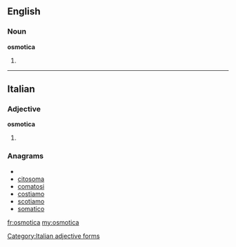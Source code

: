 ==English==

===Noun===
'''osmotica'''

# {{plural of|[[osmoticum]]}}

----

==Italian==

===Adjective===
'''osmotica''' {{f}}

# {{feminine of|[[osmotico]]}}

===Anagrams===
* {{alphagram|acimoost}}
* [[citosoma#Italian|citosoma]]
* [[comatosi#Italian|comatosi]]
* [[costiamo#Italian|costiamo]]
* [[scotiamo#Italian|scotiamo]]
* [[somatico#Italian|somatico]]

[[Category:Italian adjective forms]]

[[fr:osmotica]]
[[my:osmotica]]